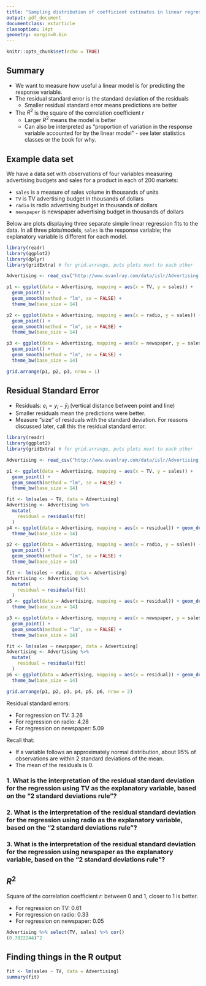 ```yaml
---
title: "Sampling distribution of coefficient estimates in linear regression"
output: pdf_document
documentclass: extarticle
classoption: 14pt
geometry: margin=0.6in
---
```


```r
knitr::opts_chunk$set(echo = TRUE)
```

## Summary

 * We want to measure how useful a linear model is for predicting the response variable.
 * The residual standard error is the standard deviation of the residuals
    * Smaller residual standard error means predictions are better
 * The $R^2$ is the square of the correlation coefficient $r$
    * Larger $R^2$ means the model is better
    * Can also be interpreted as "proportion of variation in the response variable accounted for by the linear model" - see later statistics classes or the book for why.

## Example data set

We have a data set with observations of four variables measuring advertising budgets and sales for a product in each of 200 markets:

 * `sales` is a measure of sales volume in thousands of units
 * `TV` is TV advertising budget in thousands of dollars
 * `radio` is radio advertising budget in thousands of dollars
 * `newspaper` is newspaper advertising budget in thousands of dollars

Below are plots displaying three separate simple linear regression fits to the data.  In all three plots/models, `sales` is the response variable; the explanatory variable is different for each model.

```r
library(readr)
library(ggplot2)
library(dplyr)
library(gridExtra) # for grid.arrange, puts plots next to each other

Advertising <- read_csv("http://www.evanlray.com/data/islr/Advertising.csv")

p1 <- ggplot(data = Advertising, mapping = aes(x = TV, y = sales)) + 
  geom_point() +
  geom_smooth(method = "lm", se = FALSE) +
  theme_bw(base_size = 14)

p2 <- ggplot(data = Advertising, mapping = aes(x = radio, y = sales)) + 
  geom_point() +
  geom_smooth(method = "lm", se = FALSE) +
  theme_bw(base_size = 14)

p3 <- ggplot(data = Advertising, mapping = aes(x = newspaper, y = sales)) + 
  geom_point() +
  geom_smooth(method = "lm", se = FALSE) +
  theme_bw(base_size = 14)

grid.arrange(p1, p2, p3, nrow = 1)
```

## Residual Standard Error

 * Residuals: $e_i = y_i - \hat{y}_i$ (vertical distance between point and line)
 * Smaller residuals mean the predictions were better.
 * Measure "size" of residuals with the standard deviation.  For reasons discussed later, call this the residual standard error.

```r
library(readr)
library(ggplot2)
library(gridExtra) # for grid.arrange, puts plots next to each other

Advertising <- read_csv("http://www.evanlray.com/data/islr/Advertising.csv")

p1 <- ggplot(data = Advertising, mapping = aes(x = TV, y = sales)) + 
  geom_point() +
  geom_smooth(method = "lm", se = FALSE) +
  theme_bw(base_size = 14)

fit <- lm(sales ~ TV, data = Advertising)
Advertising <- Advertising %>%
  mutate(
    residual = residuals(fit)
  )
p4 <- ggplot(data = Advertising, mapping = aes(x = residual)) + geom_density() + xlim(c(-15, 15)) +
  theme_bw(base_size = 14)

p2 <- ggplot(data = Advertising, mapping = aes(x = radio, y = sales)) + 
  geom_point() +
  geom_smooth(method = "lm", se = FALSE) +
  theme_bw(base_size = 14)

fit <- lm(sales ~ radio, data = Advertising)
Advertising <- Advertising %>%
  mutate(
    residual = residuals(fit)
  )
p5 <- ggplot(data = Advertising, mapping = aes(x = residual)) + geom_density() + xlim(c(-15, 15)) +
  theme_bw(base_size = 14)

p3 <- ggplot(data = Advertising, mapping = aes(x = newspaper, y = sales)) + 
  geom_point() +
  geom_smooth(method = "lm", se = FALSE) +
  theme_bw(base_size = 14)

fit <- lm(sales ~ newspaper, data = Advertising)
Advertising <- Advertising %>%
  mutate(
    residual = residuals(fit)
  )
p6 <- ggplot(data = Advertising, mapping = aes(x = residual)) + geom_density() + xlim(c(-15, 15)) +
  theme_bw(base_size = 14)

grid.arrange(p1, p2, p3, p4, p5, p6, nrow = 2)
```

Residual standard errors:

 * For regression on TV: 3.26
 * For regression on radio: 4.28
 * For regression on newspaper: 5.09

Recall that:

 * If a variable follows an approximately normal distribution, about 95% of observations are within 2 standard deviations of the mean.
 * The mean of the residuals is 0.

### 1. What is the interpretation of the residual standard deviation for the regression using TV as the explanatory variable, based on the "2 standard deviations rule"?

\newpage

### 2. What is the interpretation of the residual standard deviation for the regression using radio as the explanatory variable, based on the "2 standard deviations rule"?

\vspace{4cm}

### 3. What is the interpretation of the residual standard deviation for the regression using newspaper as the explanatory variable, based on the "2 standard deviations rule"?

\vspace{4cm}

## $R^2$

Square of the correlation coefficient $r$: between 0 and 1, closer to 1 is better.

 * For regression on TV: 0.61
 * For regression on radio: 0.33
 * For regression on newspaper: 0.05

```r
Advertising %>% select(TV, sales) %>% cor()
(0.7822244)^2
```

## Finding things in the R output

```r
fit <- lm(sales ~ TV, data = Advertising)
summary(fit)
```
